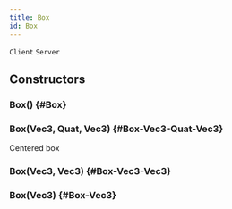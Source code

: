 ```yaml
---
title: Box
id: Box
---
```

`Client`
`Server`

## Constructors

### Box() {#Box}

### Box(Vec3, Quat, Vec3) {#Box-Vec3-Quat-Vec3}
Centered box

### Box(Vec3, Vec3) {#Box-Vec3-Vec3}

### Box(Vec3) {#Box-Vec3}

